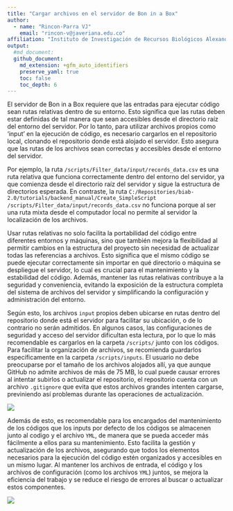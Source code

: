 ```yaml
---
title: "Cargar archivos en el servidor de Bon in a Box"
author: 
  - name: "Rincon-Parra VJ"
    email: "rincon-v@javeriana.edu.co"
affiliation: "Instituto de Investigación de Recursos Biológicos Alexander von Humboldt - IAvH"
output: 
  #md_document:
  github_document:
    md_extension: +gfm_auto_identifiers
    preserve_yaml: true
    toc: false
    toc_depth: 6
---
```


El servidor de Bon in a Box requiere que las entradas para ejecutar código sean rutas relativas dentro de su entorno. Esto significa que las rutas deben estar definidas de tal manera que sean accesibles desde el directorio raíz del entorno del servidor. Por lo tanto, para utilizar archivos propios como 'input' en la ejecución de código, es necesario cargarlos en el repositorio local, clonando el repositorio donde está alojado el servidor. Esto asegura que las rutas de los archivos sean correctas y accesibles desde el entorno del servidor.

Por ejemplo, la ruta `/scripts/Filter_data/input/records_data.csv` es una ruta relativa que funciona correctamente dentro del entorno del servidor, ya que comienza desde el directorio raíz del servidor y sigue la estructura de directorios esperada. En contraste, la ruta `C:/Repositories/biab-2.0/tutorials/backend_manual/Create_SimpleScript /scripts/Filter_data/input/records_data.csv` no funciona porque al ser una ruta mixta desde el computador local no permite al servidor la localización de los archivos.

Usar rutas relativas no solo facilita la portabilidad del código entre diferentes entornos y máquinas, sino que también mejora la flexibilidad al permitir cambios en la estructura del proyecto sin necesidad de actualizar todas las referencias a archivos. Esto significa que el mismo código se puede ejecutar correctamente sin importar en qué directorio o máquina se despliegue el servidor, lo cual es crucial para el mantenimiento y la estabilidad del código. Además, mantener las rutas relativas contribuye a la seguridad y conveniencia, evitando la exposición de la estructura completa del sistema de archivos del servidor y simplificando la configuración y administración del entorno.

Según esto, los archivos `input` propios deben ubicarse en rutas dentro del repositorio donde está el servidor para facilitar su ubicación, o de lo contrario no serán admitidos. En algunos casos, las configuraciones de seguridad y acceso del servidor dificultan esta lectura, por lo que lo más recomendable es cargarlos en la carpeta `/scripts/` junto con los códigos. 
Para facilitar la organización de archivos, se recomienda guardarlos específicamente en la carpeta `/scripts/inputs`. El usuario no debe preocuparse por el tamaño de los archivos alojados allí, ya que aunque GitHub no admite archivos de más de 75 MB, lo cual puede causar errores al intentar subirlos o actualizar el repositorio, el repositorio cuenta con un archivo  `.gitignore` que evita que estos archivos grandes intenten cargarse, previniendo así problemas durante las operaciones de actualización. 

![](README_figures/inputs.png)


Además de esto, es recomendable para los encargados del mantenimiento de los códigos que los inputs por defecto de los códigos se almacenen junto al codigo y el archivo `YML`, de manera que se pueda acceder más fácilmente a ellos para su mantenimiento. Esto facilita la gestión y actualización de los archivos, asegurando que todos los elementos necesarios para la ejecución del código estén organizados y accesibles en un mismo lugar. Al mantener los archivos de entrada, el código y los archivos de configuración (como los archivos `YML`) juntos, se mejora la eficiencia del trabajo y se reduce el riesgo de errores al buscar o actualizar estos componentes.

![](README_figures/folderscript.png)



